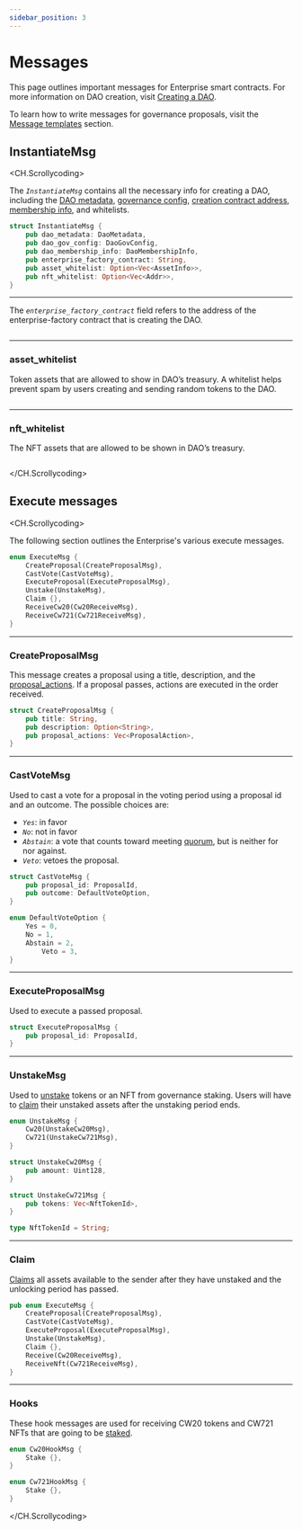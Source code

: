 ```yaml
---
sidebar_position: 3
---
```



# Messages

This page outlines important messages for Enterprise smart contracts. For more information on DAO creation, visit [Creating a DAO](./create.mdx).

<Admonition type="tip" icon="📝" title="Message templates">

To learn how to write messages for governance proposals, visit the [Message templates](../guides/messages.mdx) section. 

</Admonition>

## InstantiateMsg

<CH.Scrollycoding>

The _`InstantiateMsg`_ contains all the necessary info for creating a DAO, including the [DAO metadata](./create.mdx#daometadata), [governance config](./create.mdx#daogovconfig), [creation contract address](./create.mdx#dao-creation), [membership info](./create.mdx#code_id-and-info), and whitelists. 


```rust Rust
struct InstantiateMsg {
    pub dao_metadata: DaoMetadata,
    pub dao_gov_config: DaoGovConfig,
    pub dao_membership_info: DaoMembershipInfo,
    pub enterprise_factory_contract: String,
    pub asset_whitelist: Option<Vec<AssetInfo>>,
    pub nft_whitelist: Option<Vec<Addr>>,
}
```

---

The _`enterprise_factory_contract`_ field refers to the address of the enterprise-factory contract that is creating the DAO.

```rust Rust focus=5

```

---

### asset_whitelist

Token assets that are allowed to show in DAO’s treasury. A whitelist helps prevent spam by users creating and sending random tokens to the DAO. 

```rust Rust focus=6

```
---

### nft_whitelist

The NFT assets that are allowed to be shown in DAO’s treasury. 

```rust Rust focus=7

```

</CH.Scrollycoding>

## Execute messages

<CH.Scrollycoding>

The following section outlines the Enterprise's various execute messages. 

```rust Rust
enum ExecuteMsg {
    CreateProposal(CreateProposalMsg),
    CastVote(CastVoteMsg),
    ExecuteProposal(ExecuteProposalMsg),
    Unstake(UnstakeMsg),
    Claim {},
    ReceiveCw20(Cw20ReceiveMsg),
    ReceiveCw721(Cw721ReceiveMsg),
}
```
---

### CreateProposalMsg

This message creates a proposal using a title, description, and the [proposal_actions](./gov.mdx#proposal-actions). If a proposal passes, actions are executed in the order received. 

```rust Rust
struct CreateProposalMsg {
    pub title: String,
    pub description: Option<String>,
    pub proposal_actions: Vec<ProposalAction>,
}
```

---

### CastVoteMsg

Used to cast a vote for a proposal in the voting period using a proposal id and an outcome. The possible choices are:

- _`Yes`_: in favor
- _`No`_: not in favor
- _`Abstain`_: a vote that counts toward meeting [quorum](../concepts/config.mdx#quorum), but is neither for nor against. 
- _`Veto`_: vetoes the proposal. 


```rust Rust
struct CastVoteMsg {
    pub proposal_id: ProposalId,
    pub outcome: DefaultVoteOption,
}

enum DefaultVoteOption {
    Yes = 0,
    No = 1,
    Abstain = 2,
		Veto = 3,
}
```
---

### ExecuteProposalMsg

Used to execute a passed proposal. 

```rust Rust
struct ExecuteProposalMsg {
    pub proposal_id: ProposalId,
}
```

---

### UnstakeMsg

Used to [unstake](../guides/stake.mdx) tokens or an NFT from governance staking. Users will have to [claim](../guides/stake.mdx#claim-your-assets) their unstaked assets after the unstaking period ends. 

```rust Rust
enum UnstakeMsg {
    Cw20(UnstakeCw20Msg),
    Cw721(UnstakeCw721Msg),
}

struct UnstakeCw20Msg {
    pub amount: Uint128,
}

struct UnstakeCw721Msg {
    pub tokens: Vec<NftTokenId>,
}

type NftTokenId = String;
```
---

### Claim

[Claims](../guides/stake.mdx#claim-your-assets) all assets available to the sender after they have unstaked and the unlocking period has passed. 

```rust Rust focus=6
pub enum ExecuteMsg {
    CreateProposal(CreateProposalMsg),
    CastVote(CastVoteMsg),
    ExecuteProposal(ExecuteProposalMsg),
    Unstake(UnstakeMsg),
    Claim {},
    Receive(Cw20ReceiveMsg),
    ReceiveNft(Cw721ReceiveMsg),
}
```
---

### Hooks

These hook messages are used for receiving CW20 tokens and CW721 NFTs that are going to be [staked](../guides/stake.mdx).

```rust Rust
enum Cw20HookMsg {
    Stake {},
}

enum Cw721HookMsg {
    Stake {},
}
```

</CH.Scrollycoding>

